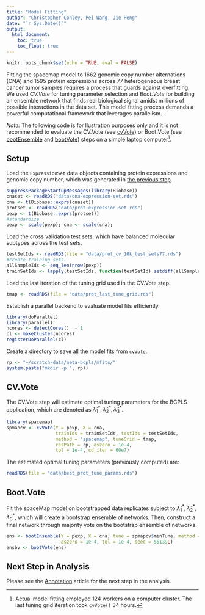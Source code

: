 ---
title: "Model Fitting"
author: "Christopher Conley, Pei Wang, Jie Peng"
date: "`r Sys.Date()`"
output:
  html_document:
    toc: true
    toc_float: true
---

```{r setup, include=FALSE}
knitr::opts_chunk$set(echo = TRUE, eval = FALSE)
```


Fitting the spacemap model to 1662 genomic copy number alternations (CNA) and 1595 protein expressions across 77 heterogeneous breast cancer tumor samples requires a process that guards against overfitting. We used *CV.Vote* for tuning parameter selection and *Boot.Vote* for building an ensemble network that finds real biological signal amidst millions of possible interactions in the data set. This model fitting process demands a powerful computational framework that leverages parallelism. 


*Note:* The following code is for llustration purposes only and it is not recommended to evaluate the CV.Vote (see [cvVote](https://topherconley.github.io/spacemap/reference/cvVote.html)) or Boot.Vote (see [bootEnsemble](https://topherconley.github.io/spacemap/reference/bootEnsemble.html) and [bootVote](https://topherconley.github.io/spacemap/reference/bootVote.html)) steps on a simple laptop computer^[Actual model fitting employed 124 workers on a computer cluster. The last tuning grid iteration took `cvVote()` 34 hours.]. 

## Setup

Load the `ExpressionSet` data objects containing protein expressions and genomic copy number, which was generated in [the previous step](https://topherconley.github.io/neta-bcpls/data.html).

```{r}
suppressPackageStartupMessages(library(Biobase))
cnaset <- readRDS("data/cna-expression-set.rds") 
cna <- t(Biobase::exprs(cnaset))
protset <- readRDS("data/prot-expression-set.rds")
pexp <- t(Biobase::exprs(protset))
#standardize
pexp <- scale(pexp); cna <- scale(cna);
```

Load the cross validation test sets, which have balanced molecular subtypes across the test sets.

```{r}
testSetIds <- readRDS(file = "data/prot_cv_10k_test_sets77.rds")
#create training sets.
allSampleIds <- seq_len(nrow(pexp))
trainSetIds <- lapply(testSetIds, function(testSetId) setdiff(allSampleIds, testSetId))
```

Load the last iteration of the tuning grid used in the CV.Vote step. 

```{r}
tmap <- readRDS(file = "data/prot_last_tune_grid.rds")
```

Establish a parallel backend to evaluate model fits efficiently.

```{r}
library(doParallel)
library(parallel)
ncores <- detectCores()  - 1
cl <- makeCluster(ncores)
registerDoParallel(cl)
```

Create a directory to save all the model fits from `cvVote`. 

```{r}
rp <- "~/scratch-data/neta-bcpls/mfits/"
system(paste("mkdir -p ", rp))
```


## CV.Vote

The CV.Vote step will estimate optimal tuning parameters for the BCPLS application, which are denoted as $\hat \lambda^*_1, \hat  \lambda^*_2, \hat \lambda^*_3$. 


```{r}
library(spacemap)
spmapcv <- cvVote(Y = pexp, X = cna, 
                  trainIds = trainSetIds, testIds = testSetIds, 
                  method = "spacemap", tuneGrid = tmap,
                  resPath = rp, aszero = 1e-4,
                  tol = 1e-4, cd_iter = 60e7)
```

The estimated optimal tuning parameters (previously computed) are: 

```{r, eval=TRUE, echo = FALSE}
readRDS(file = "data/best_prot_tune_params.rds")
```

## Boot.Vote

Fit the spaceMap model on bootstrapped data replicates subject to $\hat \lambda^*_1, \hat  \lambda^*_2, \hat \lambda^*_3$, which will create a bootstrap ensemble of networks. Then, construct a final network through majority vote on the bootstrap ensemble of networks.  

```{r}
ens <- bootEnsemble(Y = pexp, X = cna, tune = spmapcv$minTune, method = "spacemap", B = 1000, 
                    aszero = 1e-4, tol = 1e-4, seed = 55139L)
ensbv <- bootVote(ens)
```


## Next Step in Analysis

Please see the [Annotation](https://topherconley.github.io/neta-bcpls/annot.html) article for the next step in the analysis. 



